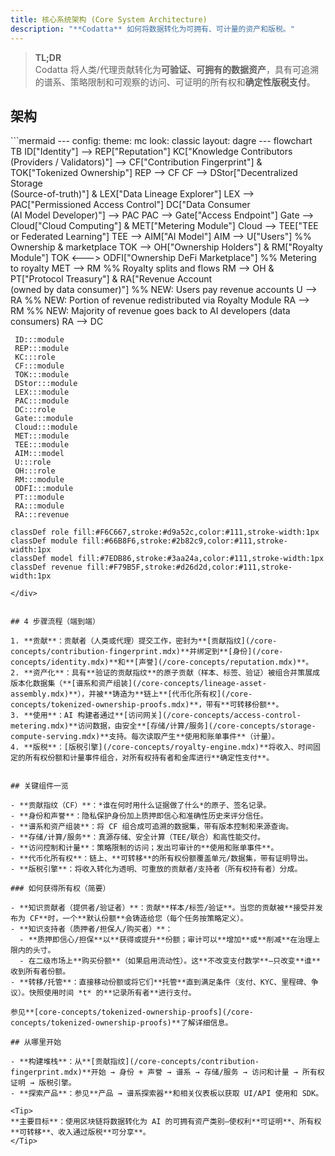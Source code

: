 ```yaml
---
title: 核心系统架构 (Core System Architecture)
description: "**Codatta** 如何将数据转化为可拥有、可计量的资产和版税。" 
---
```


> **TL;DR**  
> Codatta 将人类/代理贡献转化为**可验证、可拥有的数据资产**，具有可追溯的谱系、策略限制和可观察的访问、可证明的所有权和**确定性版税支付**。

## 架构

<div style={{ transform: 'scale(1)', transformOrigin: 'top left' }}>
```mermaid
---
config:
  theme: mc
  look: classic
  layout: dagre
---
flowchart TB
    ID["Identity"] --> REP["Reputation"]
    KC["Knowledge Contributors<br>(Providers / Validators)"] --> CF["Contribution Fingerprint"] & TOK["Tokenized Ownership"]
    REP --> CF
    CF --> DStor["Decentralized Storage<br>(Source-of-truth)"] & LEX["Data Lineage Explorer"]
    LEX --> PAC["Permissioned Access Control"]
    DC["Data Consumer<br>(AI Model Developer)"] --> PAC
    PAC --> Gate["Access Endpoint"]
    Gate --> Cloud["Cloud Computing"] & MET["Metering Module"]
    Cloud --> TEE["TEE or Federated Learning"]
    TEE --> AIM["AI Model"]
    AIM --> U["Users"]
    %% Ownership & marketplace
    TOK --> OH["Ownership Holders"] & RM["Royalty Module"]
    TOK <---> ODFI["Ownership DeFi Marketplace"]
    %% Metering to royalty
    MET --> RM
    %% Royalty splits and flows
    RM --> OH & PT["Protocol Treasury"] & RA["Revenue Account<br/>(owned by data consumer)"]
    %% NEW: Users pay revenue accounts
    U --> RA
    %% NEW: Portion of revenue redistributed via Royalty Module
    RA --> RM
    %% NEW: Majority of revenue goes back to AI developers (data consumers)
    RA --> DC

     ID:::module
     REP:::module
     KC:::role
     CF:::module
     TOK:::module
     DStor:::module
     LEX:::module
     PAC:::module
     DC:::role
     Gate:::module
     Cloud:::module
     MET:::module
     TEE:::module
     AIM:::model
     U:::role
     OH:::role
     RM:::module
     ODFI:::module
     PT:::module
     RA:::module
     RA:::revenue

    classDef role fill:#F6C667,stroke:#d9a52c,color:#111,stroke-width:1px
    classDef module fill:#66B8F6,stroke:#2b82c9,color:#111,stroke-width:1px
    classDef model fill:#7EDB86,stroke:#3aa24a,color:#111,stroke-width:1px
    classDef revenue fill:#F79B5F,stroke:#d26d2d,color:#111,stroke-width:1px
```
</div>


## 4 步骤流程（端到端）

1. **贡献**：贡献者（人类或代理）提交工作，密封为**[贡献指纹](/core-concepts/contribution-fingerprint.mdx)**并绑定到**[身份](/core-concepts/identity.mdx)**和**[声誉](/core-concepts/reputation.mdx)**。
2. **资产化**：具有**验证的贡献指纹**的原子贡献（样本、标签、验证）被组合并策展成版本化数据集（**[谱系和资产组装](/core-concepts/lineage-asset-assembly.mdx)**），并被**铸造为**链上**[代币化所有权](/core-concepts/tokenized-ownership-proofs.mdx)**，带有**可转移份额**。
3. **使用**：AI 构建者通过**[访问网关](/core-concepts/access-control-metering.mdx)**访问数据，由安全**[存储/计算/服务](/core-concepts/storage-compute-serving.mdx)**支持。每次读取产生**使用和账单事件**（计量）。
4. **版税**：[版税引擎](/core-concepts/royalty-engine.mdx)**将收入、时间固定的所有权份额和计量事件组合，对所有权持有者和金库进行**确定性支付**。


## 关键组件一览

- **贡献指纹（CF）**：*谁在何时用什么证据做了什么*的原子、签名记录。  
- **身份和声誉**：隐私保护身份加上质押即信心和准确性历史来评分信任。  
- **谱系和资产组装**：将 CF 组合成可追溯的数据集，带有版本控制和来源查询。  
- **存储/计算/服务**：真源存储、安全计算（TEE/联合）和高性能交付。  
- **访问控制和计量**：策略限制的访问；发出可审计的**使用和账单事件**。  
- **代币化所有权**：链上、**可转移**的所有权份额覆盖单元/数据集，带有证明导出。  
- **版税引擎**：将收入转化为透明、可重放的贡献者/支持者（所有权持有者）分成。

### 如何获得所有权（简要）

- **知识贡献者（提供者/验证者）**：贡献**样本/标签/验证**。当您的贡献被**接受并发布为 CF**时，一个**默认份额**会铸造给您（每个任务按策略定义）。  
- **知识支持者（质押者/担保人/购买者）**：  
  - **质押即信心/担保**以**获得或提升**份额；审计可以**增加**或**削减**在治理上限内的头寸。  
  - 在二级市场上**购买份额**（如果启用流动性）。这**不改变支付数学**—只改变**谁**收到所有者份额。  
- **转移/托管**：直接移动份额或将它们**托管**直到满足条件（支付、KYC、里程碑、争议）。快照使用时间 *t* 的**记录所有者**进行支付。

参见**[core-concepts/tokenized-ownership-proofs](/core-concepts/tokenized-ownership-proofs)**了解详细信息。

## 从哪里开始

- **构建堆栈**：从**[贡献指纹](/core-concepts/contribution-fingerprint.mdx)**开始 → 身份 + 声誉 → 谱系 → 存储/服务 → 访问和计量 → 所有权证明 → 版税引擎。  
- **探索产品**：参见**产品 → 谱系探索器**和相关仪表板以获取 UI/API 使用和 SDK。

<Tip>
**主要目标**：使用区块链将数据转化为 AI 的可拥有资产类别—使权利**可证明**、所有权**可转移**、收入通过版税**可分享**。
</Tip>

